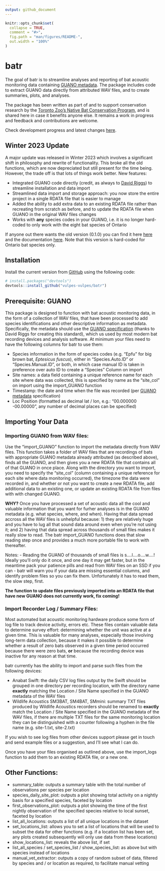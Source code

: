 ```yaml
---
output: github_document
---
```


<!-- README.md is generated from README.Rmd. Please edit that file -->

```r
knitr::opts_chunk$set(
  collapse = TRUE,
  comment = "#>",
  fig.path = "man/figures/README-",
  out.width = "100%"
)
```

# batr

<!-- badges: start -->
<!-- badges: end -->

The goal of batr is to streamline analyses and reporting of bat acoustic monitoring data containing [GUANO metadata](https://guano-md.org/). The package includes code to extract GUANO data directly from attributed WAV files, and to create summaries, plots, and analyses.

The package has been written as part of and to support conservation research by the [Toronto Zoo's Native Bat Conservation Program](https://www.torontozoo.com/bats), and is shared here in case it benefits anyone else. It remains a work in progress and feedback and contributions are welcome. 

Check development progress and latest changes [here](ADDME).

## Winter 2023 Update

A major update was released in Winter 2023 which involves a significant shift in philosophy and rewrite of functionality. This broke all the old functions, which are now depreciated but still present for the time being. However, the trade off is that lots of things work better. New features: 

- Integrated GUANO code directly (credit, as always to [David Riggs](https://github.com/riggsd/guano-r)) to streamline installation and data import
- Streamlined data import and storage approach: you now store the entire project in a single RDATA file that is easier to manage
- Added the ability to add extra data to an existing RDATA file rather than recreating from scratch as before, and to update the RDATA file when GUANO in the original WAV files changes
- Works with **any** species codes in your GUANO, i.e. it is no longer hard-coded to only work with the eight bat species of Ontario

If anyone out there wants the old version (0.1.0) you can find it here [here](https://github.com/vulpes-vulpes/batr/releases/tag/v0.1.0) and the documentation [here](ADDME). Note that this version is hard-coded for Ontario bat species only.

## Installation

Install the current version from [GitHub](https://github.com/) using the following code:

``` r
# install.packages("devtools")
devtools::install_github("vulpes-vulpes/batr")
```
## Prerequisite: GUANO

This package is designed to function with bat acoustic monitoring data, in the form of a collection of WAV files, that have been processed to add species identifications and other descriptive information as metadata. Specifically, the metadata should use the [GUANO specification](https://github.com/riggsd/guano-spec/blob/master/guano_specification.md) (thanks to David Riggs for creating this standard), which us used by most modern bat recording devices and analysis software. At minimum your files need to have the following columns for batr to use them:

- Species information in the form of species codes (e.g. "Epfu" for big brown bat, _Eptesicus fuscus_), either in "Species.Auto.ID" or "Species.Manual.ID", or both, in which case manual ID is taken in preference over auto ID to create a "Species" Column on import
- Site names: a data field containing a unique reference name for each site where data was collected, this is specified by name as the "site_col" on import using the import_GUANO function
- Timestamp: the date and time when the file was recorded (per [GUANO metadata](https://guano-md.org/) specification)
- Loc Position (formatted as decimal lat / lon, e.g.: "00.000000 -00.00000", any number of decimal places can be specified)

## Importing Your Data

### Importing GUANO from WAV files:

Use the "import_GUANO" function to import the metadata directly from WAV files. This function takes a folder of WAV files that are recordings of bats with appropriate GUANO metadata already attributed (as described above), finds all the GUANO, and then gives you a new RDATA file that contains all of that GUANO in once place. Along with the directory you want to import, you need to specify the "site_col" (column containing a unique reference for each site where data monitoring occurred), the timezone the data were recorded in, and whether or not you want to create a new RDATA file, add additional data to an existing one, or update an existing RDATA file from files with with changed GUANO.

**WHY?** Once you have processed a set of acoustic data all the cool and valuable information that you want for furher analyses is in the GUANO metadata (e.g. what species, where, and when). Having that data spread accross all the WAV files is unhelpful because: 1) they are relatively huge and you have to lug all that sound data around even when you're not using it; and 2) having that data spread across thousands of small files makes it really slow to read. The batr import_GUANO functions does that slow reading step once and provides a much more portable file to work with thereafter. 

Notes:
- Reading the GUANO of thousands of small files is s....l....o....w....! Ideally you'll only do it once, and one day it may get faster, but in the meantime pack your patience pills and read from WAV files on an SSD if you can
- batr will warn you if your data are missing essential columns, and identify problem files so you can fix them. Unfortunately it has to read them, the slow step, first. 

**The function to update files previously imported into an RDATA file that have new GUANO does not currently work, fix coming!**

### Import Recorder Log / Summary Files:

Most automated bat acoustic monitoring hardware produce some form of log file to track device activity, errors etc. These files contain valuable data to determine survey effort: determining whether the unit was active at a given time. This is valuable for many analyses, especially those involving long-term data collection, because it makes it possible to determine whether a result of zero bats observed in a given time period occurred because there were zero bats, **or** because the recording device was inactive for any reason at that time. 

batr currently has the ability to import and parse such files from the following devices: 

* Anabat Swift: the daily CSV log files output by the Swift should be grouped in one directory per recording location, with the directory name **exactly** matching the Location / Site Name specified in the GUANO metadata of the WAV files
* Wildlife Acoustics SM3BAT, SM4BAT, SMmini: summary TXT files produced by Wildlife Acoustics recorders should be renamed to **exactly** match the Location / Site Name specified in the GUANO metadata of the WAV files, if there are multiple TXT files for the same monitoring location they can be distinguished with a counter following a hyphen in the file name (e.g. site-1.txt, site-2.txt)

If you wish to see log files from other devices support please get in touch and send example files or a suggestion, and I'll see what I can do.

Once you have your files organised as outlined above, use the import_logs function to add them to an existing RDATA file, or a new one. 

## Other Functions:

- summary_table: outputs a summary table with the total number of observations per species per location
- species_daily_site_plot: outputs a plot showing total activity on a nightly basis for a specified species, faceted by location
- first_observations_plot: outputs a plot showing the time of the first nightly observation of the specified species relative to local sunset, faceted by location
- list_all_locations: outputs a list of all unique locations in the dataset
- set_locations_list: allows you to set a list of locations that will be used to subset the data for other functions (e.g. if a location list has been set, any plots created subsequently will only use data from these locations)
- show_locations_list: reveals the above list, if set
- list_all_species / set_species_list / show_species_list: as above but with species instead of locations
- manual_vet_extractor: outputs a copy of random subset of data, filtered by species and / or location as required, to facilitate manual vetting